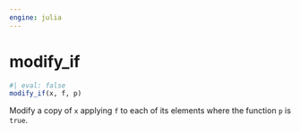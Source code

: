 ```yaml
---
engine: julia
---
```


# modify_if {#sec-doc}
    

::: {.callout-note appearance="simple" title="docblock" collapse=false}    


```julia
#| eval: false
modify_if(x, f, p)

```

Modify a copy of `x` applying `f` to each of its elements where the function `p` is `true`.
 


:::
    


